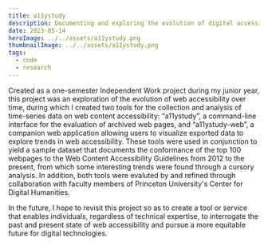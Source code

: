 ```yaml
---
title: a11ystudy
description: Documenting and exploring the evolution of digital accessiblity in the archived web.
date: 2023-05-14
heroImage: ../../assets/a11ystudy.png
thumbnailImage: ../../assets/a11ystudy.png
tags:
  - code
  - research
---
```


Created as a one-semester Independent Work project during my junior year, this project was an exploration of
the evolution of web accessibility over time, during which I created two tools for the collection
and analysis of time-series data on web content accessibility: “a11ystudy”, a command-line interface for the evaluation
of archived web pages, and “a11ystudy-web”, a companion web application allowing users to visualize exported data to explore trends in web
accessibility. These tools were used in conjunction to yield a sample dataset that documents the
conformance of the top 100 webpages to the Web Content Accessibility Guidelines from 2012 to the
present, from which some interesting trends were found through a cursory analysis. In addition, both tools were evaluted by and refined through
collaboration with faculty members of Princeton University's Center for Digital Humanities.

In the future, I hope to revisit this project so as to create a tool or service that enables individuals, regardless of
technical expertise, to interrogate the past and present state of web accessibility and 
pursue a more equitable future for digital technologies.
